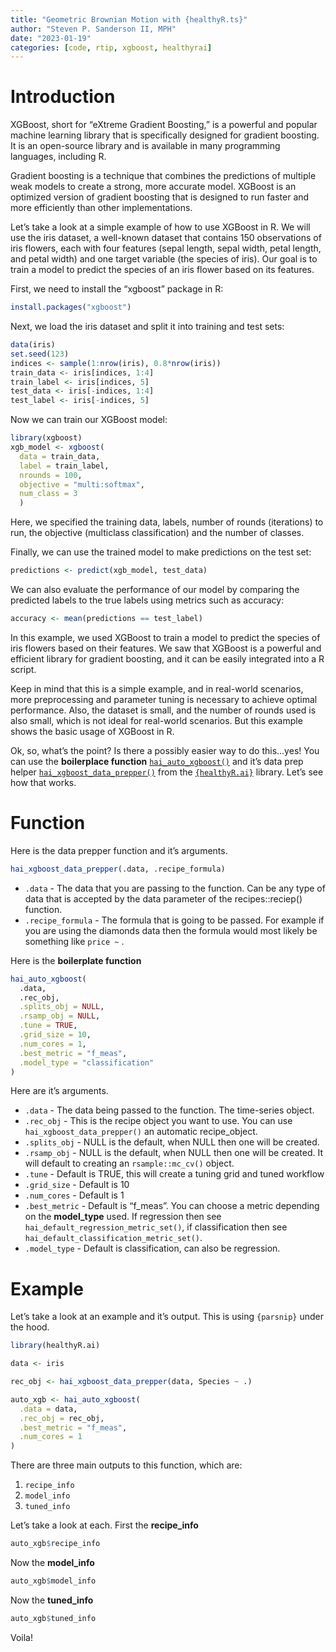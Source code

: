 ```yaml
---
title: "Geometric Brownian Motion with {healthyR.ts}"
author: "Steven P. Sanderson II, MPH"
date: "2023-01-19"
categories: [code, rtip, xgboost, healthyrai]
---
```


# Introduction

XGBoost, short for "eXtreme Gradient Boosting," is a powerful and popular machine learning library that is specifically designed for gradient boosting. It is an open-source library and is available in many programming languages, including R.

Gradient boosting is a technique that combines the predictions of multiple weak models to create a strong, more accurate model. XGBoost is an optimized version of gradient boosting that is designed to run faster and more efficiently than other implementations.

Let's take a look at a simple example of how to use XGBoost in R. We will use the iris dataset, a well-known dataset that contains 150 observations of iris flowers, each with four features (sepal length, sepal width, petal length, and petal width) and one target variable (the species of iris). Our goal is to train a model to predict the species of an iris flower based on its features.

First, we need to install the "xgboost" package in R:

```r
install.packages("xgboost")
```

Next, we load the iris dataset and split it into training and test sets:

```r
data(iris)
set.seed(123)
indices <- sample(1:nrow(iris), 0.8*nrow(iris))
train_data <- iris[indices, 1:4]
train_label <- iris[indices, 5]
test_data <- iris[-indices, 1:4]
test_label <- iris[-indices, 5]
```

Now we can train our XGBoost model:

```r
library(xgboost)
xgb_model <- xgboost(
  data = train_data, 
  label = train_label, 
  nrounds = 100, 
  objective = "multi:softmax", 
  num_class = 3
  )
```

Here, we specified the training data, labels, number of rounds (iterations) to run, the objective (multiclass classification) and the number of classes.

Finally, we can use the trained model to make predictions on the test set:

```r
predictions <- predict(xgb_model, test_data)
```


We can also evaluate the performance of our model by comparing the predicted labels to the true labels using metrics such as accuracy:

```r
accuracy <- mean(predictions == test_label)
```

In this example, we used XGBoost to train a model to predict the species of iris flowers based on their features. We saw that XGBoost is a powerful and efficient library for gradient boosting, and it can be easily integrated into a R script.

Keep in mind that this is a simple example, and in real-world scenarios, more preprocessing and parameter tuning is necessary to achieve optimal performance. Also, the dataset is small, and the number of rounds used is also small, which is not ideal for real-world scenarios. But this example shows the basic usage of XGBoost in R.

Ok, so, what's the point? Is there a possibly easier way to do this...yes! You can use the __boilerplace function__ [`hai_auto_xgboost()`](https://www.spsanderson.com/healthyR.ai/reference/hai_auto_xgboost.html) and it's data prep helper [`hai_xgboost_data_prepper()`](https://www.spsanderson.com/healthyR.ai/reference/hai_xgboost_data_prepper.html) from the [`{healthyR.ai}`](https://www.spsanderson.com/healthyR.ai/) library. Let's see how that works.

# Function

Here is the data prepper function and it's arguments.

```r
hai_xgboost_data_prepper(.data, .recipe_formula)
```

*  `.data` - The data that you are passing to the function. Can be any type of data that is accepted by the data parameter of the recipes::reciep() function.
*  `.recipe_formula` - The formula that is going to be passed. For example if you are using the diamonds data then the formula would most likely be something like `price ~` .

Here is the __boilerplate function__

```r
hai_auto_xgboost(
  .data,
  .rec_obj,
  .splits_obj = NULL,
  .rsamp_obj = NULL,
  .tune = TRUE,
  .grid_size = 10,
  .num_cores = 1,
  .best_metric = "f_meas",
  .model_type = "classification"
)
```

Here are it's arguments.

*  `.data` - The data being passed to the function. The time-series object.
*  `.rec_obj` - This is the recipe object you want to use. You can use `hai_xgboost_data_prepper()` an automatic recipe_object.
*  `.splits_obj` - NULL is the default, when NULL then one will be created.
*  `.rsamp_obj` - NULL is the default, when NULL then one will be created. It will default to creating an `rsample::mc_cv()` object.
*  `.tune` - Default is TRUE, this will create a tuning grid and tuned workflow
*  `.grid_size` - Default is 10
*  `.num_cores` - Default is 1
*  `.best_metric` - Default is "f_meas". You can choose a metric depending on the __model_type__ used. If regression then see `hai_default_regression_metric_set()`, if classification then see `hai_default_classification_metric_set()`.
*  `.model_type` - Default is classification, can also be regression.

# Example
Let's take a look at an example and it's output. This is using `{parsnip}` under the hood.

```r
library(healthyR.ai)

data <- iris

rec_obj <- hai_xgboost_data_prepper(data, Species ~ .)

auto_xgb <- hai_auto_xgboost(
  .data = data,
  .rec_obj = rec_obj,
  .best_metric = "f_meas",
  .num_cores = 1
)
```

There are three main outputs to this function, which are:

1. `recipe_info`
2. `model_info`
3. `tuned_info`

Let's take a look at each. First the __recipe_info__

```r
auto_xgb$recipe_info
```

Now the __model_info__

```r
auto_xgb$model_info
```

Now the __tuned_info__

```r
auto_xgb$tuned_info
```

Voila!